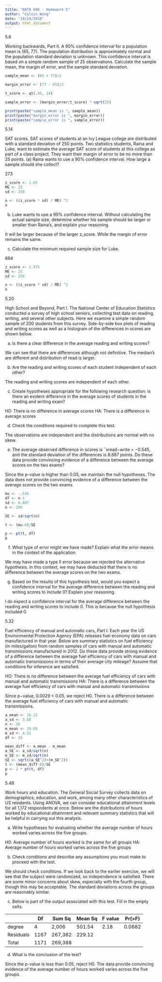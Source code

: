 ```yaml
---
title: "DATA 606 - Homework 5"
author: "Calvin Wong"
date: "10/24/2018"
output: html_document
---
```


5.6

Working backwards, Part II. A 90% confidence interval for a population mean is (65, 77). The population distribution is approximately normal and the population standard deviation is unknown. This confidence interval is based on a simple random sample of 25 observations. Calculate the sample mean, the margin of error, and the sample standard deviation.

```r
sample_mean <- (65 + 77)/2

margin_error <- (77 - 65)/2

t_score <- qt(.05, 24)

sample_error <- (margin_error/t_score) * sqrt(25)

print(paste("sample_mean is ", sample_mean))
print(paste("margin_error is ", margin_error))
print(paste("sample_error is ", sample_error))
```

5.14 

SAT scores. SAT scores of students at an Ivy League college are distributed with a standard deviation of 250 points. Two statistics students, Raina and Luke, want to estimate the average SAT score of students at this college as part of a class project. They want their margin of error to be no more than 25 points.
(a) Raina wants to use a 90% confidence interval. How large a sample should she collect?

273

```r
z_score <- 1.65
ME <- 25
sd <- 250

n <- ((z_score * sd) / ME) ^2
n

```

(b) Luke wants to use a 99% confidence interval. Without calculating the actual sample size, determine whether his sample should be larger or smaller than Raina’s, and explain your reasoning.

It will be larger because of the larger z_score. While the margin of error remains the same.

(c) Calculate the minimum required sample size for Luke.

664

```r
z_score <- 2.575
ME <- 25
sd <- 250

n <- ((z_score * sd) / ME) ^2
n
```

5.20

High School and Beyond, Part I. The National Center of Education Statistics conducted a survey of high school seniors, collecting test data on reading, writing, and several other subjects. Here we examine a simple random sample of 200 students from this survey. Side-by-side box plots of reading and writing scores as well as a histogram of the differences in scores are shown below.

(a) Is there a clear difference in the average reading and writing scores?

We can see that there are differences although not definitive. The median's are different and distribution of read is larger.

(b) Are the reading and writing scores of each student independent of each other?

The reading and writing scores are independent of each other.

(c) Create hypotheses appropriate for the following research question: is there an evident difference in the average scores of students in the reading and writing exam?

H0: There is no difference in average scores
HA: There is a difference in average scores

(d) Check the conditions required to complete this test.

The observations are independent and the distributions are normal with no skew.

(e) The average observed difference in scores is ¯xread−write = −0.545, and the standard deviation of the differences is 8.887 points. Do these data provide convincing evidence of a difference between the average scores on the two exams?

Since the p-value is higher than 0.05, we maintain the null hypotheses. The data does not provide convincing evidence of a difference between the average scores on the two exams.

```r
mu <- -.545
df <- n-1
sd <- 8.887
n <- 200

SE <- sd/sqrt(n)

t <- (mu-0)/SE

p <- pt(t, df)
p
```

(f) What type of error might we have made? Explain what the error means in the context of the application.

We may have made a type II error because we rejected the alternative hypothesis. In this context, we may have deducted that there is no difference between the average scores on the two exams.

(g) Based on the results of this hypothesis test, would you expect a confidence interval for the
average difference between the reading and writing scores to include 0? Explain your reasoning.

I do expect a confidence interval for the average difference between the reading and writing scores to include 0. This is because the null hypothesis included 0.

5.32

Fuel efficiency of manual and automatic cars, Part I. Each year the US Environmental Protection Agency (EPA) releases fuel economy data on cars manufactured in that year. Below are summary statistics on fuel efficiency (in miles/gallon) from random samples of cars with manual and automatic transmissions manufactured in 2012. Do these data provide strong evidence of a difference between the average fuel efficiency of cars with manual and automatic transmissions in terms of their average city mileage? Assume that conditions for inference are satisfied.

HO: There is no difference between the average fuel efficiency of cars with manual and automatic transmissions
HA: There is a difference between the average fuel efficiency of cars with manual and automatic transmissions

Since p−value, 0.0029 < 0.05, we reject H0. There is a difference between the average fuel efficiency of cars with manual and automatic transmissions.  

```r
a_mean <- 16.12
a_sd <- 3.58
n <- 26
m_mean <- 19.85
m_sd <- 4.51
df <- 25

mean_diff <- a_mean - m_mean
a_SE <- a_sd/sqrt(n)
m_SE <- m_sd/sqrt(n)
SE <- sqrt((a_SE^2)+(m_SE^2))
t <- (mean_diff-0)/SE
p <- 2 * pt(t, df)
p
```

5.48

Work hours and education. The General Social Survey collects data on demographics, education, and work, among many other characteristics of US residents. Using ANOVA, we can consider educational attainment levels for all 1,172 respondents at once. Below are the distributions of hours worked by educational attainment and relevant summary statistics that will be helpful in carrying out this analysis.

(a) Write hypotheses for evaluating whether the average number of hours worked varies across the five groups.

H0: Average number of hours worked is the same for all groups
HA: Average number of hours worked varies across the five groups

(b) Check conditions and describe any assumptions you must make to proceed with the test.

We should check conditions. If we look back to the earlier exercise, we will see that the subject were randomized, so independence is satisfied. There are some minor concerns about skew, especially with the fourth group, though this may be acceptable. The standard deviations across the groups are reasonably similar. 

(c) Below is part of the output associated with this test. Fill in the empty cells.

|           | Df   | Sum Sq  | Mean Sq | F value | Pr(>F) |
|-----------|------|---------|---------|---------|--------|
| degree    | 4    | 2,006   | 501.54  | 2.18    | 0.0682 |
| Residuals | 1167 | 267,382 | 229.12  |         |        |
| Total     | 1171 | 269,388 |         |         |        |

(d) What is the conclusion of the test?

Since the p-value is less than 0.05, reject H0. The data provide convincing evidence of the average number of hours worked varies across the five groups.
